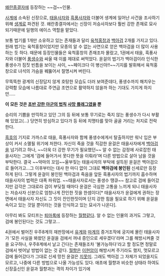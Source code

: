 [[왜란종결자]]에 등장하는 ~~검~~인물.

[[사계]]에 소속된 신장으로, [[태을사자]]와 [[흑풍사자]]와 더불어 생계에 일어난 사건을 조사하기 위해 [[생계]]로 파견된 것. 왜란종결자에서는 신장이 저승사자보다 훨씬 강한 존재로 묘사되기때문에 일행의 에이스 역할을 맡았다.

보통 법기를 1개만 소유하고 있는 존재들과 달리 [[육척홍창]]과 [[백아검]] 2개를 가지고 있다. 원래 법기는 육척홍창이었지만 모종의 알 수 없는 사연으로 얻은 백아검을 더 많이 사용하는 듯 하다. 때문에 등장인물들은 육척홍창의 존재조차 몰랐고, 1권에서 태을, 흑풍사자와 더불어 [[풍생수]]와 싸울 때 이를 제대로 써먹었다. 윤걸의 법기가 백아검이라 인식한 풍생수가 짐짓 빈틈을 보이는 사이, ~~페이크다 이 병신아!!~~기지를 발휘해서 육척홍창으로 녀석의 가슴을 꿰뚫어서 절명시켜 버린다. 

무뚝뚝한 광계의 신장답지 않게 호탕한 모습도 더러 보여준데다, 풍생수까지 해치우는 강력함 모습에 나름대로 주연급 조연으로 활약하지 않을까 하는 기대도 가지게 하지만.....


'''이 모든 것은 [[초반 강한 아군의 법칙]] [[사망 플래그]]였을 뿐'''


승리의 기쁨을 만끽하고 있던 그의 등 뒤에 보통 무기로는 죽지 않는 풍생수가 다시 부활해 있었고(...) 당연히 방심하고 있다가 등 뒤에 치명타를 맞아 골골 거리는 처지로 전락한다. 

[[흑호]]의 기지로 가까스로 태을, 흑풍사자와 함께 풍생수에게서 탈출하지만 워낙 입은 부상이 커서 소멸될 위기에 처한다. 자신이 죽을 것을 직감한 윤걸은 태을사자에게 [[백아검]]을 넘기려고 하나, ~~더욱 더 강한 무기가 필요했던~~ 알 수 없는 감정에 사로잡힌 태을사자는 그에게 '검에 들어가서 못다한 뜻을 이뤄라'며 다른 방법으로 살아 남을 것을 부탁한다. 결국 ~~악마의 꼬임~~울부짖는 태을사자의 부탁에 설득된 윤걸은 백아검으로 들어가고...그 이후부터는 대사 한 마디 없이 그대로 '''백아검에 봉인된''' 신세로만 등장하게 된다. 그렇게 윤걸이 봉인된 백아검과 죽음을 앞둔 흑풍사자의 법기까지 흡수하며 태을사자의 법력은 대폭 파워업. ~~태을사자로서는 풍생수 땡큐~~ 참고로 검에 들어갔지만 감각은 그대로라 검이 부딪칠 때마다 윤걸은 극심한 고통을 느끼게 되니 태을사자는 저승사자 신분으로 엄청나게 잔인한 짓을 한셈이다[* 태을사자가 윤걸에게 권하는 장면에서 태을사자 자신도 그 짓이 잔인한짓이며 단지 강한 힘을 필요로 하기 위해 윤걸을 속이고 있는 것일 뿐이라는 것을 인식하고 있는 묘사가 나온다].

아무리 봐도 모티프는 [[퇴마록]]에 등장하는 [[월향]]같다. 알 수 없는 인물의 과거도 그렇고, 검에 봉인된다는 것도 그렇고...

4권에서 벌어진 우주8계의 재판장에서 [[유계]]와 [[마계]]의 증거조작에 궁지에 몰린 태을사자가 '모든 사실을 봐왔던 윤걸을 검에서 꺼내 증인으로 세우겠다'라며 그를 해방시켜줄 것을 요구하나, 우주8계에서 날고 긴다는 존재들조차 '불가능하다'라고 할 정도면 정말로 검에서 벗어날 방법이 없는 것 같다. [[월향]]은 [[이현암]]이 해방시켜 주기라도 했지, 멋모르고 검에 들어갔다가 그대로 신세 망친 윤걸은 [[지못미]]. 그래도 백아검 그 자체가 되었을지도 모르고, 나중에 다른 방법으로 나올 가능성도 있다. 애초에 월향과 비슷한 상태라 하여도 신장출신인 윤걸과 월향과는 격의 차이가 있기에
